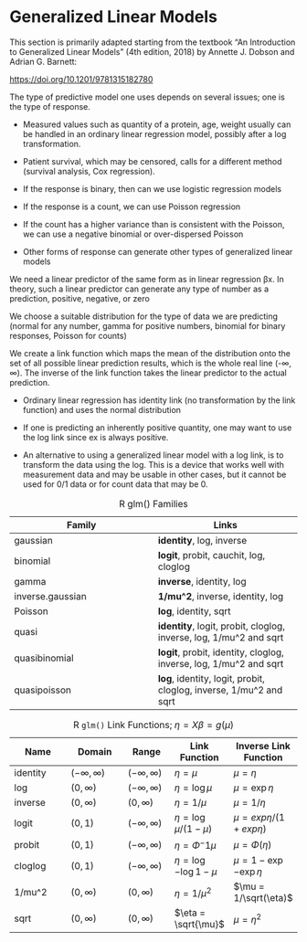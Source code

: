 # Generalized Linear Models

This section is primarily adapted starting from the textbook "An Introduction to Generalized Linear Models" (4th edition, 2018)
by Annette J. Dobson and Adrian G. Barnett:

<https://doi.org/10.1201/9781315182780>

The type of predictive model one uses depends on several issues; one is the type of response.

* Measured values such as quantity of a protein, age, weight usually can be handled in an ordinary linear regression model, possibly after a log transformation.

* Patient survival, which may be censored, calls for a different method (survival analysis, Cox regression).

* If the response is binary, then can we use logistic regression models

* If the response is a count, we can use Poisson regression

* If the count has a higher variance than is consistent with the Poisson, we can use a negative binomial or over-dispersed Poisson

* Other forms of response can generate other types of generalized linear models

We need a linear predictor of the same form as in linear regression βx. In theory, such a linear predictor can generate any type of number as a prediction, positive, negative, or zero

We choose a suitable distribution for the type of data we are predicting (normal for any number, gamma for positive numbers, binomial for binary responses, Poisson for counts)

We create a link function which maps the mean of the distribution onto the set of all possible linear prediction results, which is the whole real line (-∞, ∞). The inverse of the link function takes the linear predictor to the actual prediction.

* Ordinary linear regression has identity link (no transformation by the link function) and uses the normal distribution

* If one is predicting an inherently positive quantity, one may want to use the log link since ex is always positive.

* An alternative to using a generalized linear model with a log link, is to transform the data using the log. This is a device that works well with measurement data and may be usable in other cases, but it cannot be used for 0/1 data or for count data that may be 0.

Family | Links
------ | ------ 
gaussian | **identity**, log, inverse
binomial | **logit**, probit, cauchit, log, cloglog
gamma | **inverse**, identity, log
inverse.gaussian | **1/mu^2**, inverse, identity, log
Poisson | **log**, identity, sqrt
quasi | **identity**, logit, probit, cloglog, inverse, log, 1/mu^2 and sqrt
quasibinomial | **logit**, probit, identity, cloglog, inverse, log, 1/mu^2 and sqrt
quasipoisson | **log**, identity, logit, probit, cloglog, inverse, 1/mu^2 and sqrt

: R glm() Families

Name | Domain | Range | Link Function | Inverse Link Function
------| ------ | ----- | ----- | ------
identity | $(-\infty, \infty)$ | $(-\infty, \infty)$ | $\eta = \mu$ | $\mu = \eta$
log | $(0,\infty)$ | $(-\infty, \infty)$ | $\eta = \log{\mu}$ | $\mu = \exp{\eta}$
inverse | $(0, \infty)$ | $(0,\infty)$ | $\eta = 1/\mu$ | $\mu = 1/\eta$
logit | $(0,1)$ | $(-\infty, \infty)$ | $\eta = \log{\mu/(1-\mu)}$ | $\mu = exp{\eta}/(1+exp{\eta})$
probit | $(0,1)$ | $(-\infty, \infty)$ | $\eta = \Phi^-1{\mu}$ | $\mu = \Phi(\eta)$
cloglog | $(0,1)$ | $(-\infty, \infty)$ | $\eta = \log{-\log{1-\mu}}$ | $\mu = {1-\exp{-\exp{\eta}}}$
1/mu^2 | $(0,\infty)$ | $(0, \infty)$ | $\eta = 1/\mu^2$ | $\mu = 1/\sqrt(\eta)$
sqrt | $(0,\infty)$ | $(0,\infty)$ | $\eta = \sqrt{\mu}$ | $\mu = \eta^2$


: R `glm()` Link Functions; $\eta = X\beta = g(\mu)$
